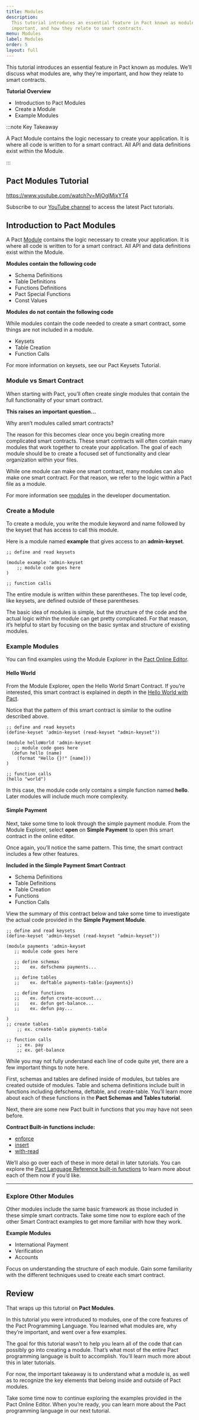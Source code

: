 ```yaml
---
title: Modules
description:
  This tutorial introduces an essential feature in Pact known as modules. We’ll discuss what modules are, why they’re
  important, and how they relate to smart contracts.
menu: Modules
label: Modules
order: 5
layout: full
---
```


This tutorial introduces an essential feature in Pact known as modules. We’ll discuss what modules are, why they’re
important, and how they relate to smart contracts.

**Tutorial Overview**

- Introduction to Pact Modules
- Create a Module
- Example Modules

:::note Key Takeaway

A Pact Module contains the logic necessary to create your application. It is where all code is written to for a smart
contract. All API and data definitions exist within the Module.

:::

## Pact Modules Tutorial

https://www.youtube.com/watch?v=MjOglMjxYT4

Subscribe to our [YouTube channel](https://www.youtube.com/channel/UCB6-MaxD2hlcGLL70ukHotA) to access the latest Pact
tutorials.

## Introduction to Pact Modules

A Pact [Module](https://pact-language.readthedocs.io/en/latest/pact-reference.html#module-declaration) contains the
logic necessary to create your application. It is where all code is written to for a smart contract. All API and data
definitions exist within the Module.

**Modules contain the following code**

- Schema Definitions
- Table Definitions
- Functions Definitions
- Pact Special Functions
- Const Values

**Modules do not contain the following code**

While modules contain the code needed to create a smart contract, some things are not included in a module.

- Keysets
- Table Creation
- Function Calls

For more information on keysets, see our Pact Keysets Tutorial.

### Module vs Smart Contract

When starting with Pact, you’ll often create single modules that contain the full functionality of your smart contract.

**This raises an important question...**

Why aren’t modules called smart contracts?

The reason for this becomes clear once you begin creating more complicated smart contracts. These smart contracts will
often contain many modules that work together to create your application. The goal of each module should be to create a
focused set of functionality and clear organization within your files.

While one module can make one smart contract, many modules can also make one smart contract. For that reason, we refer
to the logic within a Pact file as a module.

For more information see
[modules](https://pact-language.readthedocs.io/en/latest/pact-reference.html#module-declaration) in the developer
documentation.

### Create a Module

To create a module, you write the module keyword and name followed by the keyset that has access to call this module.

Here is a module named **example** that gives access to an **admin-keyset**.

```pact title=" "
;; define and read keysets

(module example 'admin-keyset
    ;; module code goes here
)

;; function calls

```

The entire module is written within these parentheses. The top level code, like keysets, are defined outside of these
parentheses.

The basic idea of modules is simple, but the structure of the code and the actual logic within the module can get pretty
complicated. For that reason, it’s helpful to start by focusing on the basic syntax and structure of existing modules.

### Example Modules

You can find examples using the Module Explorer in the [Pact Online Editor](https://pact.kadena.io/).

#### Hello World

From the Module Explorer, open the Hello World Smart Contract. If you’re interested, this smart contract is explained in
depth in the [Hello World with Pact](/docs/pact/beginner/hello-world).

Notice that the pattern of this smart contract is similar to the outline described above.

```pact title=" "
;; define and read keysets
(define-keyset 'admin-keyset (read-keyset "admin-keyset"))

(module helloWorld 'admin-keyset
   ;; module code goes here
  (defun hello (name)
    (format "Hello {}!" [name]))
)

;; function calls
(hello "world")

```

In this case, the module code only contains a simple function named **hello**. Later modules will include much more
complexity.

#### Simple Payment

Next, take some time to look through the simple payment module. From the Module Explorer, select **open** on **Simple
Payment** to open this smart contract in the online editor.

Once again, you’ll notice the same pattern. This time, the smart contract includes a few other features.

**Included in the Simple Payment Smart Contract**

- Schema Definitions
- Table Definitions
- Table Creation
- Functions
- Function Calls

View the summary of this contract below and take some time to investigate the actual code provided in the **Simple
Payment Module**.

```pact title=" "
;; define and read keysets
(define-keyset 'admin-keyset (read-keyset "admin-keyset"))

(module payments 'admin-keyset
   ;; module code goes here

   ;; define schemas
   ;;    ex. defschema payments...

   ;; define tables
   ;;    ex. deftable payments-table:{payments})

   ;; define functions
   ;;    ex. defun create-account...
   ;;    ex. defun get-balance...
   ;;    ex. defun pay...

)
;; create tables
    ;; ex. create-table payments-table

;; function calls
    ;; ex. pay
    ;; ex. get-balance
```

While you may not fully understand each line of code quite yet, there are a few important things to note here.

First, schemas and tables are defined inside of modules, but tables are created outside of modules. Table and schema
definitions include built in functions including defschema, deftable, and create-table. You’ll learn more about each of
these functions in the **Pact Schemas and Tables tutorial**.

Next, there are some new Pact built in functions that you may have not seen before.

**Contract Built-in functions include:**

- [enforce](https://pact-language.readthedocs.io/en/latest/pact-functions.html#enforce)
- [insert](https://pact-language.readthedocs.io/en/latest/pact-functions.html#insert)
- [with-read](https://pact-language.readthedocs.io/en/latest/pact-functions.html#with-read)

We’ll also go over each of these in more detail in later tutorials. You can explore the
[Pact Language Reference built-in functions](https://pact-language.readthedocs.io/en/latest/pact-functions.html) to
learn more about each of them now if you’d like.

---

### Explore Other Modules

Other modules include the same basic framework as those included in these simple smart contracts. Take some time now to
explore each of the other Smart Contract examples to get more familiar with how they work.

**Example Modules**

- International Payment
- Verification
- Accounts

Focus on understanding the structure of each module. Gain some familiarity with the different techniques used to create
each smart contract.

## Review

That wraps up this tutorial on **Pact Modules**.

In this tutorial you were introduced to modules, one of the core features of the Pact Programming Language. You learned
what modules are, why they’re important, and went over a few examples.

The goal for this tutorial wasn’t to help you learn all of the code that can possibly go into creating a module. That’s
what most of the entire Pact programming language is built to accomplish. You’ll learn much more about this in later
tutorials.

For now, the important takeaway is to understand what a module is, as well as to recognize the key elements that belong
inside and outside of Pact modules.

Take some time now to continue exploring the examples provided in the Pact Online Editor. When you’re ready, you can
learn more about the Pact programming language in our next tutorial.
